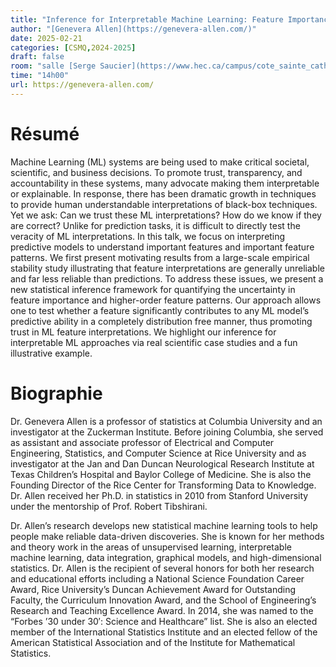 ```yaml
---
title: "Inference for Interpretable Machine Learning: Feature Importance and Beyond"
author: "[Genevera Allen](https://genevera-allen.com/)"
date: 2025-02-21
categories: [CSMQ,2024-2025]
draft: false
room: "salle [Serge Saucier](https://www.hec.ca/campus/cote_sainte_catherine/1er_etage/salles_cours/serge-saucier.html)"
time: "14h00"
url: https://genevera-allen.com/
---
```


# Résumé

Machine Learning (ML) systems are being used to make critical societal, scientific, and business decisions.  To promote trust, transparency, and accountability in these systems, many advocate making them interpretable or explainable.  In response, there has been dramatic growth in techniques to provide human understandable interpretations of black-box techniques.  Yet we ask: Can we trust these ML interpretations?  How do we know if they are correct?  Unlike for prediction tasks, it is difficult to directly test the veracity of ML interpretations.  In this talk, we focus on interpreting predictive models to understand important features and important feature patterns.  We first present motivating results from a large-scale empirical stability study illustrating that feature interpretations are generally unreliable and far less reliable than predictions.  To address these issues, we present a new statistical inference framework for quantifying the uncertainty in feature importance and higher-order feature patterns.  Our approach allows one to test whether a feature significantly contributes to any ML model's predictive ability in a completely distribution free manner, thus promoting trust in ML feature interpretations.  We highlight our inference for interpretable ML approaches via real scientific case studies and a fun illustrative example.

# Biographie

Dr. Genevera Allen is a professor of statistics at Columbia University and an investigator at the Zuckerman Institute. Before joining Columbia, she served as assistant and associate professor of Electrical and Computer Engineering, Statistics, and Computer Science at Rice University and as investigator at the Jan and Dan Duncan Neurological Research Institute at Texas Children's Hospital and Baylor College of Medicine. She is also the Founding Director of the Rice Center for Transforming Data to Knowledge. Dr. Allen received her Ph.D. in statistics in 2010 from Stanford University under the mentorship of Prof. Robert Tibshirani.

Dr. Allen's research develops new statistical machine learning tools to help people make reliable data-driven discoveries. She is known for her methods and theory work in the areas of unsupervised learning, interpretable machine learning, data integration, graphical models, and high-dimensional statistics. Dr. Allen is the recipient of several honors for both her research and educational efforts including a National Science Foundation Career Award, Rice University’s Duncan Achievement Award for Outstanding Faculty, the Curriculum Innovation Award, and the School of Engineering’s Research and Teaching Excellence Award.  In 2014, she was named to the “Forbes ’30 under 30′: Science and Healthcare” list.  She is also an elected member of the International Statistics Institute and an elected fellow of the American Statistical Association and of the Institute for Mathematical Statistics. 
